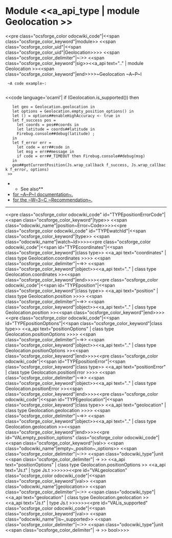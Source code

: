 =Module <<a_api_type | module Geolocation >> =
<<pre class="ocsforge_color odocwiki_code"|<<span class="ocsforge_color_keyword"|module>> <<span class="ocsforge_color_uid"|<<span class="ocsforge_color_uid"|Geolocation>>>> <<span class="ocsforge_color_delimiter"|~:>> <<span class="ocsforge_color_keyword"|sig>><<a_api text=".." | module Geolocation >><<span class="ocsforge_color_keyword"|end>>>>~Geolocation ~A~P~I


  ~A code example~:
  
<<code language='ocaml'|  if (Geolocation.is_supported()) then
    let geo = Geolocation.geolocation in
    let options = Geolocation.empty_position_options() in
    let () = options##enableHighAccuracy <- true in
    let f_success pos =
      let coords = pos##coords in
      let latitude = coords##latitude in
      Firebug.console##debug(latitude) ;
    in
    let f_error err =
      let code = err##code in
      let msg = err##message in
      if code = err##_TIMEOUT then Firebug.console##debug(msg)
    in
    geo##getCurrentPosition(Js.wrap_callback f_success, Js.wrap_callback f_error, options)
  >>

**See also**
* [[https://developer.mozilla.org/en-US/docs/Web/API/Geolocation|for ~A~P~I documentation~.]]
* [[http://www.w3.org/TR/geolocation-API/|for the ~W~3~C ~Recommendation~.]]


----
<<pre class="ocsforge_color odocwiki_code" id="TYPEpositionErrorCode"|<<span class="ocsforge_color_keyword"|type>> <<span class="odocwiki_name"|position~Error~Code>>>><<pre class="ocsforge_color odocwiki_code" id="TYPEwatchId"|<<span class="ocsforge_color_keyword"|type>> <<span class="odocwiki_name"|watch~Id>>>><<pre class="ocsforge_color odocwiki_code"|<<span id="TYPEcoordinates"|<<span class="ocsforge_color_keyword"|class type>> <<a_api text="coordinates" | class type Geolocation.coordinates >>>> <<span class="ocsforge_color_delimiter"|~=>> <<span class="ocsforge_color_keyword"|object>><<a_api text=".." | class type Geolocation.coordinates >><<span class="ocsforge_color_keyword"|end>>>><<pre class="ocsforge_color odocwiki_code"|<<span id="TYPEposition"|<<span class="ocsforge_color_keyword"|class type>> <<a_api text="position" | class type Geolocation.position >>>> <<span class="ocsforge_color_delimiter"|~=>> <<span class="ocsforge_color_keyword"|object>><<a_api text=".." | class type Geolocation.position >><<span class="ocsforge_color_keyword"|end>>>><<pre class="ocsforge_color odocwiki_code"|<<span id="TYPEpositionOptions"|<<span class="ocsforge_color_keyword"|class type>> <<a_api text="positionOptions" | class type Geolocation.positionOptions >>>> <<span class="ocsforge_color_delimiter"|~=>> <<span class="ocsforge_color_keyword"|object>><<a_api text=".." | class type Geolocation.positionOptions >><<span class="ocsforge_color_keyword"|end>>>><<pre class="ocsforge_color odocwiki_code"|<<span id="TYPEpositionError"|<<span class="ocsforge_color_keyword"|class type>> <<a_api text="positionError" | class type Geolocation.positionError >>>> <<span class="ocsforge_color_delimiter"|~=>> <<span class="ocsforge_color_keyword"|object>><<a_api text=".." | class type Geolocation.positionError >><<span class="ocsforge_color_keyword"|end>>>><<pre class="ocsforge_color odocwiki_code"|<<span id="TYPEgeolocation"|<<span class="ocsforge_color_keyword"|class type>> <<a_api text="geolocation" | class type Geolocation.geolocation >>>> <<span class="ocsforge_color_delimiter"|~=>> <<span class="ocsforge_color_keyword"|object>><<a_api text=".." | class type Geolocation.geolocation >><<span class="ocsforge_color_keyword"|end>>>><<pre id="VALempty_position_options" class="ocsforge_color odocwiki_code"|<<span class="ocsforge_color_keyword"|val>> <<span class="odocwiki_name"|empty~_position~_options>> <<span class="ocsforge_color_delimiter"|~:>> <<span class="odocwiki_type"|unit <<span class="ocsforge_color_delimiter"| -> >> <<a_api text="positionOptions" | class type Geolocation.positionOptions >> <<a_api text="Js.t" | type Js.t >>>>>><<pre id="VALgeolocation" class="ocsforge_color odocwiki_code"|<<span class="ocsforge_color_keyword"|val>> <<span class="odocwiki_name"|geolocation>> <<span class="ocsforge_color_delimiter"|~:>> <<span class="odocwiki_type"|<<a_api text="geolocation" | class type Geolocation.geolocation >> <<a_api text="Js.t" | type Js.t >>>>>><<pre id="VALis_supported" class="ocsforge_color odocwiki_code"|<<span class="ocsforge_color_keyword"|val>> <<span class="odocwiki_name"|is~_supported>> <<span class="ocsforge_color_delimiter"|~:>> <<span class="odocwiki_type"|unit <<span class="ocsforge_color_delimiter"| -> >> bool>>>>